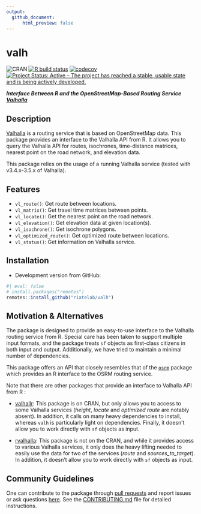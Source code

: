 ```yaml
---
output: 
  github_document:
      html_preview: false
---
```

# valh

![CRAN](https://www.r-pkg.org/badges/version/valh)
[![R build status](https://github.com/riatelab/valh/actions/workflows/check-standard.yaml/badge.svg)](https://github.com/riatelab/valh/actions)
[![codecov](https://codecov.io/gh/riatelab/valh/graph/badge.svg)](https://codecov.io/gh/riatelab/valh)
[![Project Status: Active – The project has reached a stable, usable state and is being actively developed.](https://www.repostatus.org/badges/latest/active.svg)](https://www.repostatus.org/#active)

***Interface Between R and the OpenStreetMap-Based Routing Service [Valhalla](https://valhalla.github.io/valhalla/)***

## Description

[Valhalla](https://valhalla.github.io/valhalla/) is a routing service that is based on OpenStreetMap data.
This package provides an interface to the Valhalla API from R.
It allows you to query the Valhalla API for routes, isochrones, time-distance matrices,
nearest point on the road network, and elevation data.

This package relies on the usage of a running Valhalla service (tested with v3.4.x-3.5.x of Valhalla).

## Features

- `vl_route()`: Get route between locations.
- `vl_matrix()`: Get travel time matrices between points.
- `vl_locate()`: Get the nearest point on the road network.
- `vl_elevation()`: Get elevation data at given location(s).
- `vl_isochrone()`: Get isochrone polygons.
- `vl_optimized_route()`: Get optimized route between locations.
- `vl_status()`: Get information on Valhalla service.

## Installation

- Development version from GitHub:

```r
#| eval: false
# install.packages("remotes")
remotes::install_github("riatelab/valh")
```

<!-- - Stable version from CRAN: -->
<!-- ```{r} -->
<!-- #| eval: false -->
<!-- install.packages("valh") -->
<!-- ``` -->

<!-- ## Demo -->

<!-- This is a short overview of the main features of `valh`. The dataset -->
<!-- used here is shipped with the package, it is a sample of 100 random -->
<!-- pharmacies in Berlin ([© OpenStreetMap -->
<!-- contributors](https://www.openstreetmap.org/copyright/en)) stored in a -->
<!-- [geopackage](https://www.geopackage.org/) file. -->

<!-- - `vl_matrix()` gives access to the *sources_to_targets* Valhalla service. In this -->
<!--   example we use this function to get the median time needed to access ... -->


<!-- - `vl_route()` is used to compute the shortest route between two -->
<!--   points. Here we compute the shortest route between ... -->

<!-- - `vl_optimized_route()` can be used to resolve the travelling salesman problem, -->
<!--   it gives the shortest trip between a set of unordered points. In this -->
<!--   example we want to obtain the shortest trip between ... -->

<!-- - `vl_locate()` gives access to the *locate* Valhalla service. It returns -->
<!--   the nearest points on the street network from any point. Here we will -->
<!--   get the nearest point on the network from a couple of coordinates. -->

<!-- - `vl_isochrone()` computes areas that are reachable within a given -->
<!--   time span from a point and returns the reachable regions as polygons. -->
<!--   These areas of equal travel time are called isochrones. Here we -->
<!--   compute the isochrones from a specific point defined by its longitude -->
<!--   and latitude. -->



## Motivation & Alternatives

The package is designed to provide an easy-to-use interface to the Valhalla routing service from R.
Special care has been taken to support multiple input formats, 
and the package treats `sf` objects as first-class citizens in both input and output.
Additionally, we have tried to maintain a minimal number of dependencies.   

This package offers an API that closely resembles that of the [`osrm`](https://github.com/riatelab/osrm)
package which provides an R interface to the OSRM routing service.

Note that there are other packages that provide an interface to Valhalla API from R :

- [valhallr](https://github.com/chris31415926535/valhallr/): This package is on CRAN,
  but only allows you to access to some Valhalla services (*height*, *locate*
  and *optimized route* are notably absent). In addition, it calls on many heavy dependencies to install,
  whereas `valh` is particularly light on dependencies.
  Finally, it doesn't allow you to work directly with `sf` objects as input.

- [rvalhalla](https://github.com/Robinlovelace/rvalhalla): This package is not on the CRAN, and while it
  provides access to various Valhalla services, it only does the heavy lifting needed to
  easily use the data for two of the services (*route* and *sources_to_target*). In addition, it doesn't
  allow you to work directly with `sf` objects as input.

## Community Guidelines

One can contribute to the package through [pull requests](https://github.com/riatelab/valh/pulls) and
report issues or ask questions [here](https://github.com/riatelab/valh/issues).
See the [CONTRIBUTING.md](https://github.com/riatelab/valh/blob/master/CONTRIBUTING.md)
file for detailed instructions.

